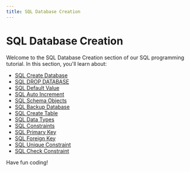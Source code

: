 ```yaml
---
title: SQL Database Creation
---
```


# SQL Database Creation

Welcome to the SQL Database Creation section of our SQL programming tutorial. In this section, you'll learn about:

- [SQL Create Database](./0-sql-create-database.mdx)
- [SQL DROP DATABASE](./1-sql-drop-database.mdx)
- [SQL Default Value](./10-sql-default-value.mdx)
- [SQL Auto Increment](./11-sql-auto-increment.mdx)
- [SQL Schema Objects](./12-sql-schema-objects.mdx)
- [SQL Backup Database](./2-sql-backup-database.mdx)
- [SQL Create Table](./3-sql-create-table.mdx)
- [SQL Data Types](./4-sql-data-types.mdx)
- [SQL Constraints](./5-sql-constraints.mdx)
- [SQL Primary Key](./6-sql-primary-key.mdx)
- [SQL Foreign Key](./7-sql-foreign-key.mdx)
- [SQL Unique Constraint](./8-sql-unique-constraint.mdx)
- [SQL Check Constraint](./9-sql-check-constraint.mdx)

Have fun coding!